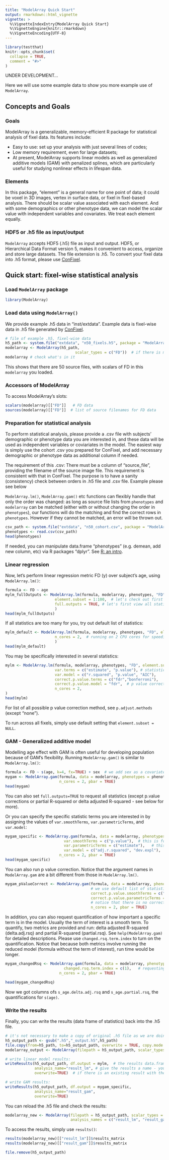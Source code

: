 ```yaml
---
title: "ModelArray Quick Start"
output: rmarkdown::html_vignette
vignette: >
  %\VignetteIndexEntry{ModelArray Quick Start}
  %\VignetteEngine{knitr::rmarkdown}
  %\VignetteEncoding{UTF-8}
---
```


```r
library(testthat)
knitr::opts_chunk$set(
  collapse = TRUE,
  comment = "#>"
)
```
UNDER DEVELOPMENT...

Here we will use some example data to show you more example use of `ModelArray`.

## Concepts and Goals
### Goals
ModelArray is a generalizable, memory-efficient R package for statistical analysis of fixel data. Its features include:

* Easy to use: set up your analysis with just several lines of codes;
* Low memory requirement, even for large datasets;
* At present, ModelArray supports linear models as well as generalized additive models (GAM) with penalized splines, which are particularly useful for studying nonlinear effects in lifespan data.  

### Elements
In this package, "element" is a general name for one point of data; it could be voxel in 3D images, vertex in surface data, or fixel in fixel-based analysis. There should be scalar value associated with each element. And with some demographics or other phenotype data, we can model the scalar value with independent variables and covariates. We treat each element equally.

### HDF5 or .h5 file as input/output
`ModelArray` accepts HDF5 (.h5) file as input and output. HDF5, or Hierarchical Data Format version 5, makes it convenient to access, organize and store large datasets. The file extension is .h5. To convert your fixel data into .h5 format, please use [ConFixel](https://github.com/PennLINC/ConFixel).

## Quick start: fixel-wise statistical analysis
### Load `ModelArray` package
```r
library(ModelArray)
```

### Load data using `ModelArray()`
We provide example .h5 data in "inst/extdata". Example data is fixel-wise data in .h5 file generated by [ConFixel](https://github.com/PennLINC/ConFixel). 
```r
# file of example .h5, fixel-wise data
h5_path <- system.file("extdata", "n50_fixels.h5", package = "ModelArray")
modelarray <- ModelArray(h5_path, 
                               scalar_types = c("FD"))  # if there is more than one metric, you can do: c("FD", "FDC")
modelarray # check what's in it    
```
This shows that there are 50 source files, with scalars of FD in this `modelarray` you loaded.


### Accessors of ModelArray
To access ModelArray's slots:
```r
scalars(modelarray)[["FD"]]   # FD data
sources(modelarray)[["FD"]]  # list of source filenames for FD data
```

### Preparation for statistical analysis
To perform statistical analysis, please provide a .csv file with subjects' demographic or phenotype data you are interested in, and these data will be used as independent variables or coviariates in the model. The easiest way is simply use the cohort .csv you prepared for ConFixel, and add necessary demographic or phenotype data as additional column if needed. \

The requirement of this .csv: There must be a column of "source_file", providing the filename of the source image file. This requirement is consistent with that in ConFixel. The purpose is to have a sanity (consistency) check between orders in .h5 file and .csv file. Example please see below \

`ModelArray.lm()`, `ModelArray.gam()` etc functions can flexibly handle that only the order was changed: as long as source file lists from `phenotypes` and `modelarray` can be matched (either with or without changing the order in `phenotypes`), our functions will do the matching and find the correct rows in `phenotypes`. However if they cannot be matched, an error will be thrown out.



```r
csv_path <- system.file("extdata", "n50_cohort.csv", package = "ModelArray")  # 
phenotypes <- read.csv(csv_path)   
head(phenotypes)
```
If needed, you can manipulate data.frame "phenotypes" (e.g. demean, add new column, etc) via R packages "dplyr". See [R: an intro](https://pennlinc.github.io/ModelArray/articles/basic_r_intro.html).



### Linear regression
Now, let's perform linear regression metric FD (y) over subject's age, using `ModelArray.lm()`:
```r
formula <- FD ~ age
mylm_fullOutputs <- ModelArray.lm(formula, modelarray, phenotypes, "FD",  # dependent variable
                      element.subset = 1:100,  # let's check out first 100 fixels
                      full.outputs = TRUE, # let's first view all statistics
                      )
head(mylm_fullOutputs)
```
If all statistics are too many for you, try out default list of statistics:
```r
mylm_default <- ModelArray.lm(formula, modelarray, phenotypes, "FD", element.subset = 1:100,  
                      n_cores = 2,  # running on 2 CPU cores for speeding up
                      )
head(mylm_default)
```

You may be specifically interested in several statistics:
```r
mylm <- ModelArray.lm(formula, modelarray, phenotypes, "FD", element.subset = 1:100, 
                      var.terms = c("estimate", "p.value"), # statistics for terms such as intercept, age
                      var.model = c("r.squared", "p.value", "AIC"),    # statistics for the model
                      correct.p.value.terms = c("fdr","bonferroni"),   # p value corrections for terms (i.e. age and intercept in our case)
                      correct.p.value.model = "fdr",  # p value corrections for linear model
                      n_cores = 2,
)
head(mylm)
```
For list of all possible p value correction method, see `p.adjust.methods` (except "none").

To run across all fixels, simply use default setting that `element.subset = NULL`.

### GAM - Generalized additive model
Modelling age effect with GAM is often useful for developing population because of GAM's flexibility. Running `ModelArray.gam()` is similar to `ModelArray.lm()`:
```r
formula <- FD ~ s(age, k=4, fx=TRUE) + sex  # we add sex as a covariate
mygam <- ModelArray.gam(formula, data = modelarray, phenotypes = phenotypes, scalar = "FD", element.subset = 1:100,
                        n_cores = 2, pbar = TRUE)
head(mygam)
```
You can also set `full.outputs=TRUE` to request all statistics (except p.value corrections or partial R-squared or delta adjusted R-squared - see below for more). 

Or you can specify the specific statistic terms you are interested in by assigning the values of `var.smoothTerms`, `var.parametricTerms`, and `var.model`:
```r
mygam_specific <- ModelArray.gam(formula, data = modelarray, phenotypes = phenotypes, scalar = "FD", element.subset = 1:100,
                          var.smoothTerms = c("p.value"),  # this is for smooth term, e.g. s(age) in our case
                          var.parametricTerms = c("estimate"),   # this is for parametric term, e.g. sex in our case
                          var.model = c("adj.r.squared", "dev.expl"),  # this is for the model
                        n_cores = 2, pbar = TRUE)
head(mygam_specific)
```

You can also run p value correction. Notice that the argument names in `ModelArray.gam` are a bit different from those in `ModelArray.lm()`.
```r
mygam_pValueCorrect <- ModelArray.gam(formula, data = modelarray, phenotypes = phenotypes, scalar = "FD", element.subset = 1:100,
                                      # we use default list of statistics output here
                                      correct.p.value.smoothTerms = c("fdr","bonferroni"),  # for smooth terms, i.e. s(age) in our case
                                      correct.p.value.parametricTerms = c("bonferroni"),  # for parametric terms, i.e. sex (and intercept) in our case
                                      # notice that there is no correction for model, as there is no p.value for GAM model
                                      n_cores = 2, pbar = TRUE)

```

In addition, you can also request quantification of how important a specific term is in the model. Usually the term of interest is a smooth term. To quantify, two metrics are provided and run: delta adjusted R-squared (delta.adj.rsq) and partial R-squared (partial.rsq). See `help(ModelArray.gam)` for detailed descriptions. Please use `changed.rsq.term.index` to turn on the quantification. Notice that because both metrics involve running the reduced model (formula without the term of interest), run time would be longer. 
```r
mygam_changedRsq <- ModelArray.gam(formula, data = modelarray, phenotypes = phenotypes, scalar = "FD", element.subset = 1:100,
                          changed.rsq.term.index = c(1),   # requesting the 1st term on right hand side of formula, i.e. s(age) in this case
                        n_cores = 2, pbar = TRUE)

head(mygam_changedRsq)
```
Now we got columns ofs `s_age.delta.adj.rsq` and `s_age.partial.rsq`, the quantifications for `s(age)`.


### Write the results 
Finally, you can write the results (data frame of statistics) back into the .h5 file. 
```r
# it's not necessary to make a copy of original .h5 file as we are doing here - you can write the results into original one. Here we make a copy only not to overwrite the example data we provide in the package.
h5_output_path <- gsub(".h5","_output.h5",h5_path)
file.copy(from=h5_path, to=h5_output_path, overwrite = TRUE, copy.mode = TRUE, copy.date = TRUE)
modelarray_output <- ModelArray(filepath = h5_output_path, scalar_types = "FD")

# write linear model results:
writeResults(h5_output_path, df.output = mylm,  # the results data.frame you got
             analysis_name="result_lm", # give the results a name - you will use this name again when converting back to .mif in ConFixel
             overwrite=TRUE)  # if there is an existing result with the same name in .h5, overwrite it

# write GAM results:
writeResults(h5_output_path, df.output = mygam_specific,  
             analysis_name="result_gam", 
             overwrite=TRUE)

```


You can reload the .h5 file and check the results:
```r
modelarray_new <- ModelArray(filepath = h5_output_path, scalar_types = "FD",
                             analysis_names = c("result_lm", "result_gam"))   # you can load more than one result at a time
```

To access the results, simply use `results()`:
```r
results(modelarray_new)[["result_lm"]]$results_matrix
results(modelarray_new)[["result_gam"]]$results_matrix
```


```r
file.remove(h5_output_path)

```



